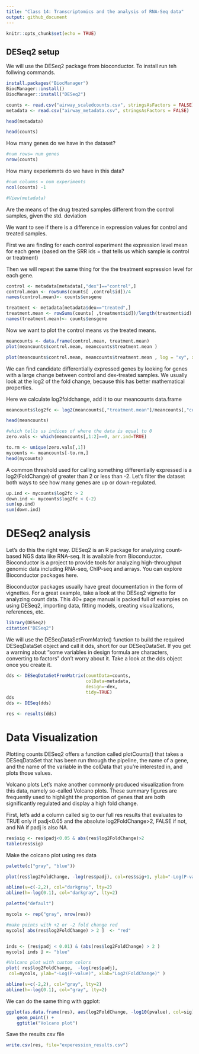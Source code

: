 ```yaml
---
title: "Class 14: Transcriptomics and the analysis of RNA-Seq data"
output: github_document
---
```


```r
knitr::opts_chunk$set(echo = TRUE)
```

## DESeq2 setup 

We will use the DESeq2 package from bioconductor. To install run teh follwing commands. 

```r
install.packages("BiocManager")
BiocManager::install()
BiocManager::install("DESeq2")

```

```r
counts <- read.csv("airway_scaledcounts.csv", stringsAsFactors = FALSE)
metadata <- read.csv("airway_metadata.csv", stringsAsFactors = FALSE)

```

```r
head(metadata)
```
```r
head(counts)
```
 How many genes do we have in the dataset? 
 
```r
#num rows= num genes
nrow(counts)
```
 How many experiemnts do we have in this data? 
```r
#num columns = num experiments 
ncol(counts) -1

```
```r
#View(metadata)
```
 
 Are the means of the drug treated samples different from the control samples, given the std. deviation

We want to see if there is a difference in expression values for control and treated samples. 

First we are finding for each control experiment the expression level mean for each gene (based on the SRR ids = that tells us which sample is control or treatment)

Then we will repeat the same thing for the the treatment expression level for each gene. 

```r
control <- metadata[metadata[,"dex"]=="control",]
control.mean <- rowSums(counts[ ,control$id])/4
names(control.mean)<- counts$ensgene
```
```r
treatment <- metadata[metadata$dex=="treated",]
treatment.mean <- rowSums(counts[ ,treatment$id])/length(treatment$id)
names(treatment.mean)<- counts$ensgene
```
Now we want to plot the control means vs the treated means. 

```r
meancounts <- data.frame(control.mean, treatment.mean)
plot(meancounts$control.mean, meancounts$treatment.mean )
```
```r
plot(meancounts$control.mean, meancounts$treatment.mean , log = "xy", xlab = "control", ylab = "treated")

```

We can find candidate differentially expressed genes by looking for genes with a large change between control and dex-treated samples. We usually look at the log2 of the fold change, because this has better mathematical properties.

Here we calculate log2foldchange, add it to our meancounts data.frame

```r
meancounts$log2fc <- log2(meancounts[,"treatment.mean"]/meancounts[,"control.mean"])

```
```r

head(meancounts)
```
```r
#which tells us indices of where the data is equal to 0
zero.vals <- which(meancounts[,1:2]==0, arr.ind=TRUE)

to.rm <- unique(zero.vals[,1])
mycounts <- meancounts[-to.rm,]
head(mycounts)

```
A common threshold used for calling something differentially expressed is a log2(FoldChange) of greater than 2 or less than -2. Let’s filter the dataset both ways to see how many genes are up or down-regulated.

```r
up.ind <- mycounts$log2fc > 2
down.ind <- mycounts$log2fc < (-2)
sum(up.ind)
sum(down.ind)
```

# DESeq2 analysis 
Let’s do this the right way. DESeq2 is an R package for analyzing count-based NGS data like RNA-seq. It is available from Bioconductor. Bioconductor is a project to provide tools for analyzing high-throughput genomic data including RNA-seq, ChIP-seq and arrays. You can explore Bioconductor packages here.

Bioconductor packages usually have great documentation in the form of vignettes. For a great example, take a look at the DESeq2 vignette for analyzing count data. This 40+ page manual is packed full of examples on using DESeq2, importing data, fitting models, creating visualizations, references, etc.

```r
library(DESeq2)
citation("DESeq2")
```


We will use the DESeqDataSetFromMatrix() function to build the required DESeqDataSet object and call it dds, short for our DESeqDataSet. If you get a warning about “some variables in design formula are characters, converting to factors” don’t worry about it. Take a look at the dds object once you create it.
```r
dds <- DESeqDataSetFromMatrix(countData=counts, 
                              colData=metadata, 
                              design=~dex, 
                              tidy=TRUE)
dds
dds <- DESeq(dds)
```
```r
res <- results(dds)
```

# Data Visualization 
Plotting counts
DESeq2 offers a function called plotCounts() that takes a DESeqDataSet that has been run through the pipeline, the name of a gene, and the name of the variable in the colData that you’re interested in, and plots those values. 

Volcano plots
Let’s make another commonly produced visualization from this data, namely so-called Volcano plots. These summary figures are frequently used to highlight the proportion of genes that are both significantly regulated and display a high fold change.

First, let’s add a column called sig to our full res results that evaluates to TRUE only if padj<0.05 and the absolute log2FoldChange>2, FALSE if not, and NA if padj is also NA.

```r
res$sig <- res$padj<0.05 & abs(res$log2FoldChange)>2
table(res$sig)
```

Make the colcano plot using res data
```r
palette(c("gray", "blue"))

plot(res$log2FoldChange, -log(res$padj), col=res$sig+1, ylab="-Log(P-value)", xlab= "Log2(FoldChange)")

abline(v=c(-2,2), col="darkgray", lty=2)
abline(h=-log(0.1), col="darkgray", lty=2)

```
```r
palette("default")

mycols <- rep("gray", nrow(res))

#make points with +2 or -2 fold change red 
mycols[ abs(res$log2FoldChange) > 2 ]  <- "red" 


inds <- (res$padj < 0.01) & (abs(res$log2FoldChange) > 2 )
mycols[ inds ] <- "blue"

#Volcano plot with custom colors 
plot( res$log2FoldChange,  -log(res$padj), 
 col=mycols, ylab="-Log(P-value)", xlab="Log2(FoldChange)" )

abline(v=c(-2,2), col="gray", lty=2)
abline(h=-log(0.1), col="gray", lty=2)
```

We can do the same thing with ggplot: 

```r
ggplot(as.data.frame(res), aes(log2FoldChange, -log10(pvalue), col=sig)) + 
    geom_point() + 
    ggtitle("Volcano plot")
```

Save the results csv file 
```r
write.csv(res, file="experession_results.csv")
```

